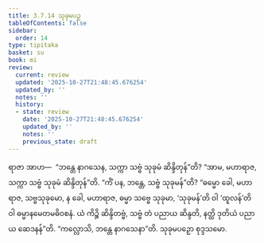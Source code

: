 ```yaml
---
title: 3.7.14 သုခုမပဉှ
tableOfContents: false
sidebar:
  order: 14
type: tipitaka
basket: su
book: mi
review:
  current: review
  updated: '2025-10-27T21:48:45.676254'
  updated_by: ''
  notes: ''
  history:
  - state: review
    date: '2025-10-27T21:48:45.676254'
    updated_by: ''
    notes: ''
    previous_state: draft
---
```



<ReviewStatus review={frontmatter.review} showDetails={true} />

<HypothesisAnnotation frontmatter={frontmatter} />

<DynamicBreadcrumb />

<Division number="107" book="mi" e="ch" v="28">

<Paragraph number="501" book="mi">
ရာဇာ အာဟ—  “ဘန္တေ နာဂသေန, သက္ကာ သဗ္ဗံ သုခုမံ ဆိန္ဒိတုန်”တိ? “အာမ, မဟာရာဇ, သက္ကာ သဗ္ဗံ သုခုမံ ဆိန္ဒိတုန်”တိ. “ကိံ ပန, ဘန္တေ, သဗ္ဗံ သုခုမန်”တိ? “ဓမ္မော ခေါ, မဟာရာဇ, သဗ္ဗသုခုမော, န ခေါ, မဟာရာဇ, ဓမ္မာ သဗ္ဗေ သုခုမာ, ‘သုခုမန်’တိ ဝါ ‘ထူလန်’တိ ဝါ ဓမ္မာနမေတမဓိဝစနံ. ယံ ကိဉ္စိ ဆိန္ဒိတဗ္ဗံ, သဗ္ဗံ တံ ပညာယ ဆိန္ဒတိ, နတ္ထိ ဒုတိယံ ပညာယ ဆေဒနန်”တိ.
</Paragraph>

<Paragraph number="502" book="mi">
“ကလ္လောသိ, ဘန္တေ နာဂသေနာ”တိ.

</Paragraph>
</Division>

<Paragraph number="503" type="center" book="mi">
သုခုမပဉှော စုဒ္ဒသမော.
</Paragraph>